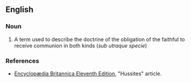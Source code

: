 ==English==

===Noun===
{{en-noun}}

# A term used to describe the doctrine of the obligation of the faithful to receive communion in both kinds (''sub utraque specie'')

===References===
*[[wikipedia:Encyclopædia Britannica Eleventh Edition|Encyclopædia Britannica Eleventh Edition]], "Hussites" article.